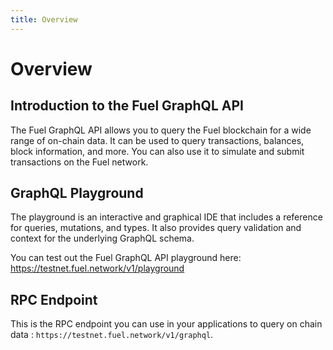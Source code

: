 ```yaml
---
title: Overview
---
```


# Overview

## Introduction to the Fuel GraphQL API

The Fuel GraphQL API allows you to query the Fuel blockchain for a wide range of on-chain data. It can be used to query transactions, balances, block information, and more. You can also use it to simulate and submit transactions on the Fuel network.

## GraphQL Playground

The playground is an interactive and graphical IDE that includes a reference for queries, mutations, and types. It also provides query validation and context for the underlying GraphQL schema.

You can test out the Fuel GraphQL API playground here: 
https://testnet.fuel.network/v1/playground

## RPC Endpoint

This is the RPC endpoint you can use in your applications to query on chain data  : `https://testnet.fuel.network/v1/graphql`.